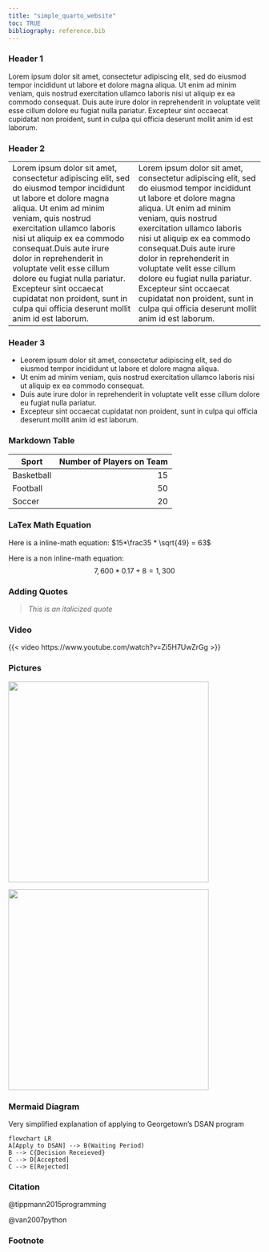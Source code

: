 ```yaml
---
title: "simple_quarto_website" 
toc: TRUE
bibliography: reference.bib
---
```

### Header 1
Lorem ipsum dolor sit amet, consectetur adipiscing elit, sed do eiusmod tempor incididunt ut labore et dolore magna aliqua. Ut enim ad minim veniam, quis nostrud exercitation ullamco laboris nisi ut aliquip ex ea commodo consequat. Duis aute irure dolor in reprehenderit in voluptate velit esse cillum dolore eu fugiat nulla pariatur. Excepteur sint occaecat cupidatat non proident, sunt in culpa qui officia deserunt mollit anim id est laborum.

### Header 2
<table border="0">
 <tr>
    <td>Lorem ipsum dolor sit amet, consectetur adipiscing elit, sed do eiusmod tempor incididunt ut labore et dolore magna aliqua. Ut enim ad minim veniam, quis nostrud exercitation ullamco laboris nisi ut aliquip ex ea commodo consequat.Duis aute irure dolor in reprehenderit in voluptate velit esse cillum dolore eu fugiat nulla pariatur. Excepteur sint occaecat cupidatat non proident, sunt in culpa qui officia deserunt mollit anim id est laborum.</td>
    <td>Lorem ipsum dolor sit amet, consectetur adipiscing elit, sed do eiusmod tempor incididunt ut labore et dolore magna aliqua. Ut enim ad minim veniam, quis nostrud exercitation ullamco laboris nisi ut aliquip ex ea commodo consequat.Duis aute irure dolor in reprehenderit in voluptate velit esse cillum dolore eu fugiat nulla pariatur. Excepteur sint occaecat cupidatat non proident, sunt in culpa qui officia deserunt mollit anim id est laborum.</td>
 </tr>
</table>

### Header 3
* Leorem ipsum dolor sit amet, consectetur adipiscing elit, sed do eiusmod tempor incididunt ut labore et dolore magna aliqua. 
* Ut enim ad minim veniam, quis nostrud exercitation ullamco laboris nisi ut aliquip ex ea commodo consequat. 
* Duis aute irure dolor in reprehenderit in voluptate velit esse cillum dolore eu fugiat nulla pariatur. 
* Excepteur sint occaecat cupidatat non proident, sunt in culpa qui officia deserunt mollit anim id est laborum.


### Markdown Table
Sport| Number of Players on Team
-----|-----:
Basketball|15
Football|50
Soccer|20

### LaTex Math Equation
Here is a inline-math equation: $15*\frac35 * \sqrt{49} = 63$

Here is a non inline-math equation: $$7,600*0.17+8 = 1,300$$

### Adding Quotes
> *This is an italicized quote*

### Video
{{< video https://www.youtube.com/watch?v=Zi5H7UwZrGg >}}

### Pictures
![](/images/HealyHall.png){width=600, height=400}

![](/images/CooperField.png){width=600, height=400}

### Mermaid Diagram
Very simplified explanation of applying to Georgetown's DSAN program
``` mermaid
flowchart LR
A[Apply to DSAN] --> B(Waiting Period)
B --> C{Decision Receieved}
C --> D[Accepted]
C --> E[Rejected]
```

### Citation

@tippmann2015programming

@van2007python



### Footnote
[^1]: This is a footnote